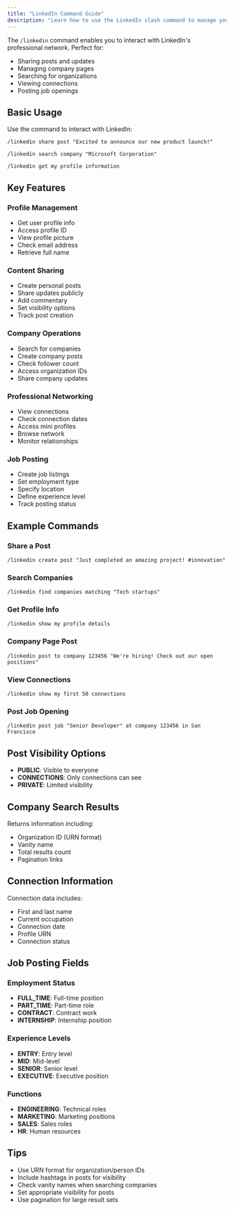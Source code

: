 ```yaml
---
title: "LinkedIn Command Guide"
description: "Learn how to use the LinkedIn slash command to manage your professional network"
---
```


The `/linkedin` command enables you to interact with LinkedIn's professional network. Perfect for:

- Sharing posts and updates
- Managing company pages
- Searching for organizations
- Viewing connections
- Posting job openings

## Basic Usage

Use the command to interact with LinkedIn:

```
/linkedin share post "Excited to announce our new product launch!"
```

```
/linkedin search company "Microsoft Corporation"
```

```
/linkedin get my profile information
```

## Key Features

### Profile Management
- Get user profile info
- Access profile ID
- View profile picture
- Check email address
- Retrieve full name

### Content Sharing
- Create personal posts
- Share updates publicly
- Add commentary
- Set visibility options
- Track post creation

### Company Operations
- Search for companies
- Create company posts
- Check follower count
- Access organization IDs
- Share company updates

### Professional Networking
- View connections
- Check connection dates
- Access mini profiles
- Browse network
- Monitor relationships

### Job Posting
- Create job listings
- Set employment type
- Specify location
- Define experience level
- Track posting status

## Example Commands

### Share a Post
```
/linkedin create post "Just completed an amazing project! #innovation"
```

### Search Companies
```
/linkedin find companies matching "Tech startups"
```

### Get Profile Info
```
/linkedin show my profile details
```

### Company Page Post
```
/linkedin post to company 123456 "We're hiring! Check out our open positions"
```

### View Connections
```
/linkedin show my first 50 connections
```

### Post Job Opening
```
/linkedin post job "Senior Developer" at company 123456 in San Francisco
```

## Post Visibility Options

- **PUBLIC**: Visible to everyone
- **CONNECTIONS**: Only connections can see
- **PRIVATE**: Limited visibility

## Company Search Results

Returns information including:
- Organization ID (URN format)
- Vanity name
- Total results count
- Pagination links

## Connection Information

Connection data includes:
- First and last name
- Current occupation
- Connection date
- Profile URN
- Connection status

## Job Posting Fields

### Employment Status
- **FULL_TIME**: Full-time position
- **PART_TIME**: Part-time role
- **CONTRACT**: Contract work
- **INTERNSHIP**: Internship position

### Experience Levels
- **ENTRY**: Entry level
- **MID**: Mid-level
- **SENIOR**: Senior level
- **EXECUTIVE**: Executive position

### Functions
- **ENGINEERING**: Technical roles
- **MARKETING**: Marketing positions
- **SALES**: Sales roles
- **HR**: Human resources

## Tips
- Use URN format for organization/person IDs
- Include hashtags in posts for visibility
- Check vanity names when searching companies
- Set appropriate visibility for posts
- Use pagination for large result sets 